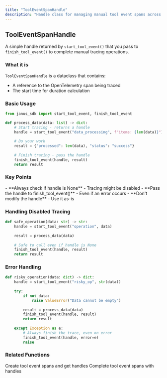 ```yaml
---
title: "ToolEventSpanHandle"
description: "Handle class for managing manual tool event spans across multiple function calls"
---
```


## ToolEventSpanHandle

A simple handle returned by `start_tool_event()` that you pass to `finish_tool_event()` to complete manual tracing operations.

### What it is

`ToolEventSpanHandle` is a dataclass that contains:
- A reference to the OpenTelemetry span being traced
- The start time for duration calculation

### Basic Usage

```python
from janus_sdk import start_tool_event, finish_tool_event

def process_data(data: list) -> dict:
    # Start tracing - returns a handle
    handle = start_tool_event("data_processing", f"items: {len(data)}")
    
    # Do your work
    result = {"processed": len(data), "status": "success"}
    
    # Finish tracing - pass the handle
    finish_tool_event(handle, result)
    return result
```

### Key Points

<Tip>
- **Always check if handle is None** - Tracing might be disabled
- **Pass the handle to finish_tool_event()** - Even if an error occurs
- **Don't modify the handle** - Use it as-is
</Tip>

### Handling Disabled Tracing

```python
def safe_operation(data: str) -> str:
    handle = start_tool_event("operation", data)
    
    result = process_data(data)
    
    # Safe to call even if handle is None
    finish_tool_event(handle, result)
    return result
```

### Error Handling

```python
def risky_operation(data: dict) -> dict:
    handle = start_tool_event("risky_op", str(data))
    
    try:
        if not data:
            raise ValueError("Data cannot be empty")
        
        result = process_data(data)
        finish_tool_event(handle, result)
        return result
        
    except Exception as e:
        # Always finish the trace, even on error
        finish_tool_event(handle, error=e)
        raise
```

### Related Functions

<CardGroup cols={2}>
<Card title="start_tool_event" icon="play" href="/api-reference/tracing-functions#start_tool_event">
  Create tool event spans and get handles
</Card>

<Card title="finish_tool_event" icon="stop" href="/api-reference/tracing-functions#finish_tool_event">
  Complete tool event spans with handles
</Card>
</CardGroup>

